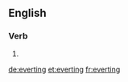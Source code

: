 ==English==

===Verb===
{{head|en}}

# {{present participle of|evert}}

[[de:everting]]
[[et:everting]]
[[fr:everting]]